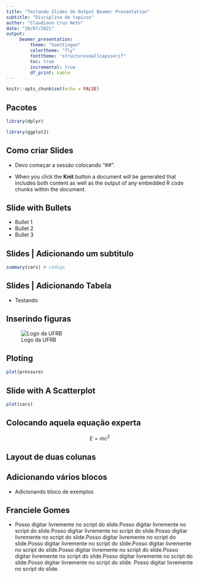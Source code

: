 ```yaml
---
title: "Testando Slides do Output Beamer Presentation"
subtitle: "Disciplina de topicos"
author: "Claudiano Cruz Neto"
date: "20/07/2021"
output: 
     beamer_presentation:
         theme: "Goettingen"
         colortheme: "fly"
         fonttheme: "structuresmallcapsserif"
         toc: true
         incremental: true
         df_print: kable
---
```


```r
knitr::opts_chunk$set(echo = FALSE)
```

## Pacotes 
```r
library(dplyr)
```

```r
library(ggplot2)
```

## Como criar Slides

- Devo começar a sessão colocando "##".

- When you click the **Knit** button a document will be generated that includes both content as well as the output of any embedded R code chunks within the document.

## Slide with Bullets

- Bullet 1
- Bullet 2
- Bullet 3

## Slides | Adicionando um subtitulo

```r
summary(cars) # código 
```

## Slides | Adicionando Tabela

- Testando 

## Inserindo figuras 

![Logo da UFRB](ufrb.png)

## Ploting

```r
plot(pressure)
```

## Slide with A Scatterplot
```r
plot(cars)
```

## Colocando aquela equação experta

\begin{equation}
  E=mc^2  
\end{equation}

$$E = mc^2$$



## Layout de duas colunas

\begin{columns}
\column{0.75\textwidth}

Texto qualquer para mostrar o efeito.


\column{0.25\textwidth}

- O R é um projeto colaborativo com vários contribuidores. 

\end{columns}



## Adicionando vários blocos

\begin{alertblock}{Titulo do Bloco}
teste
\end{alertblock}

- Adicionando bloco de exemplos

\begin{examples}
Nesse exemplo, não podemos mudar o titulo do bloco.
\end{examples}

## Franciele Gomes

- Posso digitar livremente no script do slide.Posso digitar livremente no script do slide.Posso digitar livremente no script do slide.Posso digitar livremente no script do slide.Posso digitar livremente no script do slide.Posso digitar livremente no script do slide.Posso digitar livremente no script do slide.Posso digitar livremente no script do slide.Posso digitar livremente no script do slide.Posso digitar livremente no script do slide.Posso digitar livremente no script do slide. Posso digitar livremente no script do slide.